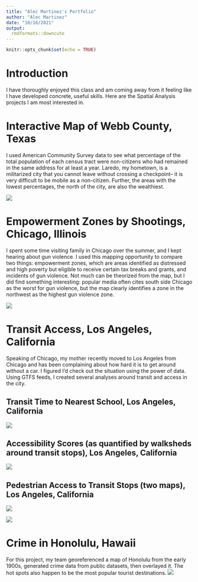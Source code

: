 ```yaml
---
title: "Alec Martinez's Portfolio"
author: "Alec Martinez"
date: "10/16/2021"
output: 
  rmdformats::downcute
---
```


```r
knitr::opts_chunk$set(echo = TRUE)
```

# Introduction

I have thoroughly enjoyed this class and am coming away from it feeling like I have developed concrete, useful skills. Here are the Spatial Analysis projects I am most interested in.

# Interactive Map of Webb County, Texas
I used American Community Survey data to see what percentage of the total population of each census tract were non-citizens who had remained in the same address for at least a year. Laredo, my hometown, is a militarized city that you cannot leave without crossing a checkpoint-- it is very difficult to be mobile as a non-citizen. Further, the areas with the lowest percentages, the north of the city, are also the wealthiest.

[![](thumbnails/Laredo_interactive.png)](https://alecmartinezgsd.github.io/portfolio/portfolio/fullsize/stuck.html){target="_blank"}


# Empowerment Zones by Shootings, Chicago, Illinois
I spent some time visiting family in Chicago over the summer, and I kept hearing about gun violence. I used this mapping opportunity to compare two things: empowerment zones, which are areas identified as distressed and high poverty but eligible to receive certain tax breaks and grants, and incidents of gun violence. Not much can be theorized from the map, but I did find something interesting: popular media often cites south side Chicago as the worst for gun violence, but the map clearly identifies a zone in the northwest as the highest gun violence zone.

[![](thumbnails/empowerment.png)](https://alecmartinezgsd.github.io/portfolio/portfolio/fullsize/empowerment.png){target="_blank"}


# Transit Access, Los Angeles, California
Speaking of Chicago, my mother recently moved to Los Angeles from Chicago and has been complaining about how hard it is to get around without a car. I figured I'd check out the situation using the power of data. Using GTFS feeds, I created several analyses around transit and access in the city.

## Transit Time to Nearest School, Los Angeles, California

[![](thumbnails/isochrome.png)](https://alecmartinezgsd.github.io/portfolio/portfolio/fullsize/isochrome.png){target="_blank"}

## Accessibility Scores (as quantified by walksheds around transit stops), Los Angeles, California

[![](thumbnails/access.png)](https://c-voulgaris.github.io/portfolio_examples/fullsize/access.png){target="_blank"}

## Pedestrian Access to Transit Stops (two maps), Los Angeles, California

[![](thumbnails/nebula.png)](https://alecmartinezgsd.github.io/portfolio/portfolio/fullsize/nebula.png){target="_blank"}

[![](thumbnails/shape.png)](https://c-voulgaris.github.io/portfolio_examples/fullsize/shape.pdf){target="_blank"}

# Crime in Honolulu, Hawaii
For this project, my team georeferenced a map of Honolulu from the early 1900s, generated crime data from public datasets, then overlayed it. The hot spots also happen to be the most popular tourist destinations.
[![](thumbnails/honolulu.png)](https://alecmartinezgsd.github.io/portfolio/portfolio/fullsize/honolulu.png){target="_blank"}
